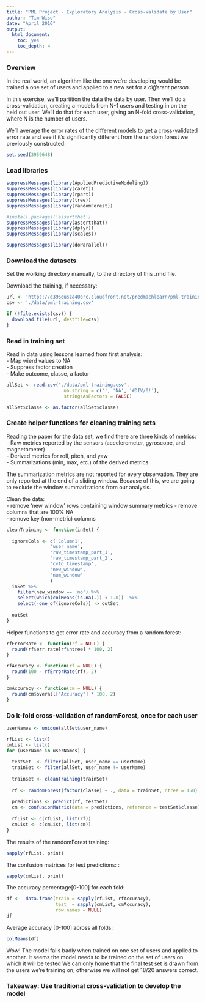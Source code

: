 ```yaml
---
title: "PML Project - Exploratory Analysis - Cross-Validate by User"
author: "Tim Wise"
date: "April 2016"
output: 
  html_document:
    toc: yes
    toc_depth: 4
---
```


### Overview

In the real world, an algorithm like the one we're developing 
would be trained a one set of users and 
applied to a new set for a *different person*.

In this exercise, we'll partition the data the data by user. 
Then we'll do a cross-validation, creating a models from N-1 users and
testing in on the held out user. 
We'll do that for each user, giving an N-fold
cross-validation, where N is the number of users.

We'll average the error rates of the different models to get a 
cross-validated error rate and see if it's significantly different
from the random forest we previously constructed.

```r
set.seed(3959648)
```


### Load libraries

```r
suppressMessages(library(AppliedPredictiveModeling))
suppressMessages(library(caret))
suppressMessages(library(rpart))
suppressMessages(library(tree))
suppressMessages(library(randomForest))

#install.packages('assertthat')
suppressMessages(library(assertthat))
suppressMessages(library(dplyr))
suppressMessages(library(scales))

suppressMessages(library(doParallel))
```


### Download the datasets

Set the working directory manually, to the directory of this .rmd file.

Download the training, if necessary:
```r
url <- 'https://d396qusza40orc.cloudfront.net/predmachlearn/pml-training.csv'
csv <- './data/pml-training.csv'

if (!file.exists(csv)) {
  download.file(url, destfile=csv)
}
```


### Read in training set

Read in data using lessons learned from first analysis:  
- Map wierd values to NA  
- Suppress factor creation   
- Make outcome, classe, a factor

```r
allSet <- read.csv('./data/pml-training.csv', 
                     na.string = c('', 'NA', '#DIV/0!'),
                     stringsAsFactors = FALSE)

allSet$classe <- as.factor(allSet$classe)
```


### Create helper functions for cleaning training sets

Reading the paper for the data set, we find there are three kinds of metrics:  
- Raw metrics reported by the sensors (accelerometer, gyroscope, and magnetometer)  
- Derived metrics for roll, pitch, and yaw  
- Summarizations (min, max, etc.) of the derived metrics  

The summarization metrics are not reported for every observation. 
They are only reported at the end of a sliding window.
Because of this, we are going to exclude the window summarizations from our 
analysis. 

Clean the data:  
- remove 'new window' rows containing window summary metrics 
- remove columns that are 100% NA  
- remove key (non-metric) columns  


```r
cleanTraining <- function(inSet) {
  
  ignoreCols <- c('Column1', 
                'user_name', 
                'raw_timestamp_part_1',
                'raw_timestamp_part_2',
                'cvtd_timestamp',
                'new_window',
                'num_window'
                )
  inSet %>% 
    filter(new_window == 'no') %>%
    select(which(colMeans(is.na(.)) < 1.0))  %>%
    select(-one_of(ignoreCols)) -> outSet
    
  outSet 
} 
```


Helper functions to get error rate and accuracy from a random forest:
```r
rfErrorRate <- function(rf = NULL) {
  round(rf$err.rate[rf$ntree] * 100, 2)
}

rfAccuracy <- function(rf = NULL) {
  round(100 - rfErrorRate(rf), 2)
}

cmAccuracy <- function(cm = NULL) {
  round(cm$overall["Accuracy"] * 100, 2)
} 
```

### Do k-fold cross-validation of randomForest, once for each user

```r
userNames <- unique(allSet$user_name)

rfList <- list()
cmList <- list()
for (userName in userNames) {
  
  testSet  <- filter(allSet, user_name == userName)
  trainSet <- filter(allSet, user_name != userName)
  
  trainSet <- cleanTraining(trainSet)
  
  rf <- randomForest(factor(classe) ~ ., data = trainSet, ntree = 150)
  
  predictions <- predict(rf, testSet)
  cm <- confusionMatrix(data = predictions, reference = testSet$classe)
  
  rfList <- c(rfList, list(rf))
  cmList <- c(cmList, list(cm))
}
```


The results of the randomForest training:
```r
sapply(rfList, print)
```

The confusion matrices for test predictions:                            :
```r
sapply(cmList, print)
```

The accuracy percentage[0-100] for each fold:
```r
df <-  data.frame(train = sapply(rfList, rfAccuracy), 
                  test  = sapply(cmList, cmAccuracy),
                  row.names = NULL)
df
```

Average accuracy [0-100] across all folds:
```r
colMeans(df)
```

Wow! The model fails badly when trained on one set of users and applied to another.
It seems the model needs to be trained on the set of users on which it will be tested
We can only home that the final test set is drawn from the users we're training on, otherwise
we will not get 18/20 answers correct. 

### Takeaway: Use traditional cross-validation to develop the model


